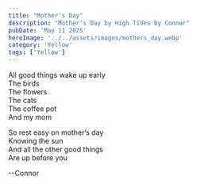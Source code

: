 ```yaml
---
title: "Mother's Day"
description: "Mother's Day by High Tides by Connor"
pubDate: 'May 11 2025'
heroImage: '../../assets/images/mothers_day.webp'
category: 'Yellow'
tags: ['Yellow']
---
```


All good things wake up early  
The birds  
The flowers  
The cats  
The coffee pot  
And my mom

So rest easy on mother’s day  
Knowing the sun  
And all the other good things  
Are up before you

--Connor
